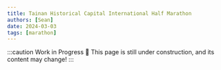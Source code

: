 ```yaml
---
title: Tainan Historical Capital International Half Marathon
authors: [Sean]
date: 2024-03-03
tags: [marathon]
---
```

:::caution Work in Progress 🚧
This page is still under construction, and its content may change!
:::

<!-- truncate -->